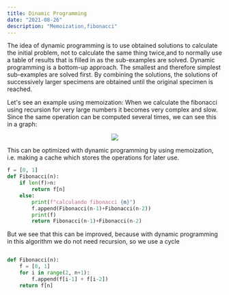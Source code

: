 ```yaml
---
title: Dinamic Programming  
date: "2021-08-26"
description: "Memoization,fibonacci"
---
```


The idea of dynamic programming is to use obtained solutions to calculate the initial problem, not to calculate the same thing twice,and to normally use a table of results that is filled in as the sub-examples are solved.
Dynamic programming is a bottom-up approach. The smallest and therefore simplest sub-examples are solved first. By combining the solutions, the solutions of successively larger specimens are obtained until the original specimen is reached.

Let's see an example using memoization:
When we calculate the fibonacci using recursion for very large numbers it becomes very complex and slow. Since the same operation can be computed several times, we can see this in a graph:



<center>
<img class="w-80-l" src='https://imgur.com/OCFgpbb.png'></img>
</center>

This can be optimized with dynamic programming by using memoization, i.e. making a cache which stores the operations for later use.
```python
f = [0, 1]
def Fibonacci(n):              
    if len(f)>n:
        return f[n]
    else:
        print(f"calculando fibonacci {n}")
        f.append(Fibonacci(n-1)+Fibonacci(n-2))
        print(f)
        return Fibonacci(n-1)+Fibonacci(n-2)
```
But we see that this can be improved, because with dynamic programming in this algorithm we do not need recursion, so we use a cycle


```python

def Fibonacci(n):
    f = [0, 1]
    for i in range(2, n+1):
        f.append(f[i-1] + f[i-2])
    return f[n]

```
